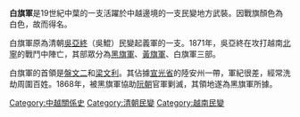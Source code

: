 {{unreferenced|time=2016-01-14T16:26:14+00:00}}
{{Infobox Military Unit
| 名稱 = 白旗軍
| 圖片 = 
| 圖片說明 = 
| 時期 = 19世紀中葉
| 國家 = {{QING}}<br />[[阮朝|大南]]
| 效忠 = [[盤文二|盤文二]]<br />[[梁文利|梁文利]]
| 顏色 = 
| 戰役 = 
| 著名指揮官 = 
}}
{{Infobox East Asian
|title=白旗軍
|tablewidth=
|sort=
<!-- 中文 -->
|chinesetitle=
|chinese=
|tradchi=白旗軍
|simpchi=白旗军
|zhuyin=
|pinyin=
|typy=
|wg=
<!-- 越南文 -->
|vietnamesename=
|vietnamese=Quân Cờ Trắng
|chunom=
|hantu=
|hannom=
|vietnamesetext=
<!-- 其他地區名稱 -->
|othername=
|field1=
|content1=
|field2=
|content2=
|field3=
|content3=
|othertext=}}
'''白旗軍'''是19世紀中葉的一支活躍於中越邊境的一支民變地方武裝。因戰旗顏色為白色，故而得名。

白旗軍原為清朝[[吳亞終|吳亞終]]（吳鯤）民變起義軍的一支。1871年，吳亞終在攻打越南[[北寧|北寧]]的戰鬥中陣亡，其部眾分為[[黑旗軍|黑旗軍]]、[[黃旗軍|黃旗軍]]、白旗軍三部。

白旗軍的首領是[[盤文二|盤文二]]和[[梁文利|梁文利]]。其佔據[[宣光省|宣光省]]的陸安州一帶，軍紀很差，經常洗劫周圍百姓。1868年，被黑旗軍協助[[阮朝|阮朝]]官軍剿滅，其領地遂為黑旗軍所據。

{{阮朝獨立時期民變}}

[[Category:中越關係史|Category:中越關係史]]
[[Category:清朝民變|Category:清朝民變]]
[[Category:越南民變|Category:越南民變]]